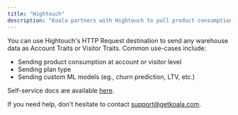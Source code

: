 ```yaml
---
title: "Hightouch"
description: "Koala partners with Hightouch to pull product consumption data and other critical warehouse data into Koala."
---
```


You can use Hightouch's HTTP Request destination to send any warehouse data as Account Traits or Visitor Traits.  Common use-cases include:

- Sending product consumption at account or visitor level
- Sending plan type
- Sending custom ML models (eg., churn prediction, LTV, etc.)

Self-service docs are available <a href="https://docs.google.com/document/d/1O-m3sShBivXEpuVwqEKvHiC-dGGkKnbGhOzrSl2FwO4/edit#heading=h.1mp89oem2vcf">here</a>.

If you need help, don't hesitate to contact support@getkoala.com.
